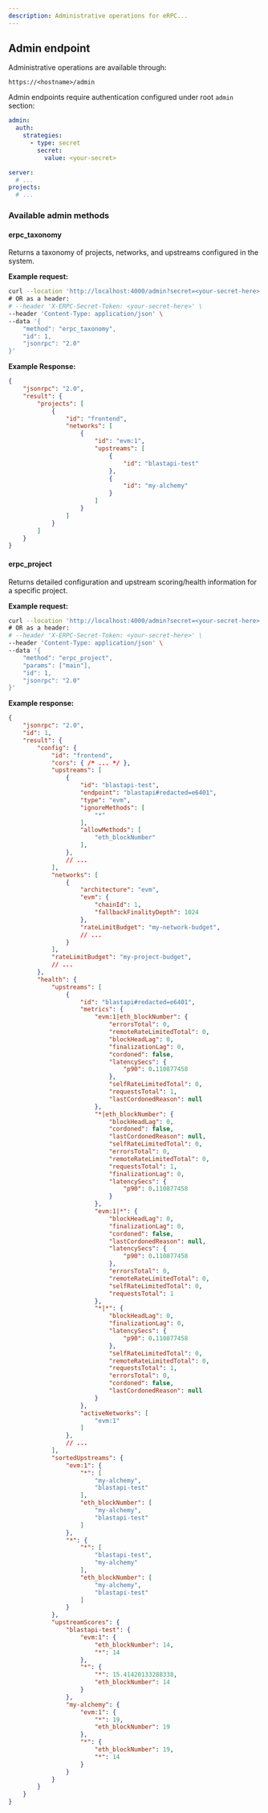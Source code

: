 ```yaml
---
description: Administrative operations for eRPC...
---
```


## Admin endpoint

Administrative operations are available through:
```
https://<hostname>/admin
```

Admin endpoints require authentication configured under root `admin` section:
```yaml filename="erpc.yaml"
admin:
  auth:
    strategies:
      - type: secret
        secret:
          value: <your-secret>

server:
  # ...
projects:
  # ...
```
### Available admin methods

#### erpc_taxonomy
Returns a taxonomy of projects, networks, and upstreams configured in the system.

**Example request:**
```bash
curl --location 'http://localhost:4000/admin?secret=<your-secret-here>' \
# OR as a header:
# --header 'X-ERPC-Secret-Token: <your-secret-here>' \
--header 'Content-Type: application/json' \
--data '{
    "method": "erpc_taxonomy",
    "id": 1,
    "jsonrpc": "2.0"
}'
```

**Example Response:**
```json
{
    "jsonrpc": "2.0",
    "result": {
        "projects": [
            {
                "id": "frontend",
                "networks": [
                    {
                        "id": "evm:1",
                        "upstreams": [
                            {
                                "id": "blastapi-test"
                            },
                            {
                                "id": "my-alchemy"
                            }
                        ]
                    }
                ]
            }
        ]
    }
}
```

#### erpc_project
Returns detailed configuration and upstream scoring/health information for a specific project.

**Example request:**
```bash
curl --location 'http://localhost:4000/admin?secret=<your-secret-here>' \
# OR as a header:
# --header 'X-ERPC-Secret-Token: <your-secret-here>' \
--header 'Content-Type: application/json' \
--data '{
    "method": "erpc_project",
    "params": ["main"],
    "id": 1,
    "jsonrpc": "2.0"
}'
```

**Example response:**
```json
{
    "jsonrpc": "2.0",
    "id": 1,
    "result": {
        "config": {
            "id": "frontend",
            "cors": { /* ... */ },
            "upstreams": [
                {
                    "id": "blastapi-test",
                    "endpoint": "blastapi#redacted=e6401",
                    "type": "evm",
                    "ignoreMethods": [
                        "*"
                    ],
                    "allowMethods": [
                        "eth_blockNumber"
                    ],
                },
                // ...
            ],
            "networks": [
                {
                    "architecture": "evm",
                    "evm": {
                        "chainId": 1,
                        "fallbackFinalityDepth": 1024
                    },
                    "rateLimitBudget": "my-network-budget",
                    // ...
                }
            ],
            "rateLimitBudget": "my-project-budget",
            // ...
        },
        "health": {
            "upstreams": [
                {
                    "id": "blastapi#redacted=e6401",
                    "metrics": {
                        "evm:1|eth_blockNumber": {
                            "errorsTotal": 0,
                            "remoteRateLimitedTotal": 0,
                            "blockHeadLag": 0,
                            "finalizationLag": 0,
                            "cordoned": false,
                            "latencySecs": {
                                "p90": 0.110877458
                            },
                            "selfRateLimitedTotal": 0,
                            "requestsTotal": 1,
                            "lastCordonedReason": null
                        },
                        "*|eth_blockNumber": {
                            "blockHeadLag": 0,
                            "cordoned": false,
                            "lastCordonedReason": null,
                            "selfRateLimitedTotal": 0,
                            "errorsTotal": 0,
                            "remoteRateLimitedTotal": 0,
                            "requestsTotal": 1,
                            "finalizationLag": 0,
                            "latencySecs": {
                                "p90": 0.110877458
                            }
                        },
                        "evm:1|*": {
                            "blockHeadLag": 0,
                            "finalizationLag": 0,
                            "cordoned": false,
                            "lastCordonedReason": null,
                            "latencySecs": {
                                "p90": 0.110877458
                            },
                            "errorsTotal": 0,
                            "remoteRateLimitedTotal": 0,
                            "selfRateLimitedTotal": 0,
                            "requestsTotal": 1
                        },
                        "*|*": {
                            "blockHeadLag": 0,
                            "finalizationLag": 0,
                            "latencySecs": {
                                "p90": 0.110877458
                            },
                            "selfRateLimitedTotal": 0,
                            "remoteRateLimitedTotal": 0,
                            "requestsTotal": 1,
                            "errorsTotal": 0,
                            "cordoned": false,
                            "lastCordonedReason": null
                        }
                    },
                    "activeNetworks": [
                        "evm:1"
                    ]
                },
                // ...
            ],
            "sortedUpstreams": {
                "evm:1": {
                    "*": [
                        "my-alchemy",
                        "blastapi-test"
                    ],
                    "eth_blockNumber": [
                        "my-alchemy",
                        "blastapi-test"
                    ]
                },
                "*": {
                    "*": [
                        "blastapi-test",
                        "my-alchemy"
                    ],
                    "eth_blockNumber": [
                        "my-alchemy",
                        "blastapi-test"
                    ]
                }
            },
            "upstreamScores": {
                "blastapi-test": {
                    "evm:1": {
                        "eth_blockNumber": 14,
                        "*": 14
                    },
                    "*": {
                        "*": 15.41420133288338,
                        "eth_blockNumber": 14
                    }
                },
                "my-alchemy": {
                    "evm:1": {
                        "*": 19,
                        "eth_blockNumber": 19
                    },
                    "*": {
                        "eth_blockNumber": 19,
                        "*": 14
                    }
                }
            }
        }
    }
}
```